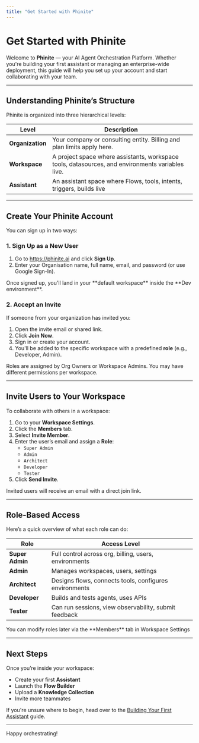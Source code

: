 ```yaml
---
title: "Get Started with Phinite"
---
```


# Get Started with Phinite

Welcome to **Phinite** — your AI Agent Orchestration Platform. Whether you're building your first assistant or managing an enterprise-wide deployment, this guide will help you set up your account and start collaborating with your team.

---

## Understanding Phinite’s Structure

Phinite is organized into three hierarchical levels:

| Level            | Description                                                                                      |
| ---------------- | ------------------------------------------------------------------------------------------------ |
| **Organization** | Your company or consulting entity. Billing and plan limits apply here.                           |
| **Workspace**    | A project space where assistants, workspace tools, datasources, and environments variables live. |
| **Assistant**    | An assistant space where Flows, tools, intents, triggers, builds live                            |

---

## Create Your Phinite Account

You can sign up in two ways:

### 1. Sign Up as a New User

1. Go to https://phinite.ai and click **Sign Up**.
2. Enter your Organisation name, full name, email, and password (or use Google Sign-In).

<Check>
  Once signed up, you'll land in your **default workspace** inside the **Dev environment**.
</Check>

### 2. Accept an Invite

If someone from your organization has invited you:

1. Open the invite email or shared link.
2. Click **Join Now**.
3. Sign in or create your account.
4. You'll be added to the specific workspace with a predefined **role** (e.g., Developer, Admin).

<Note>
  Roles are assigned by Org Owners or Workspace Admins. You may have different permissions per workspace.
</Note>

---

## Invite Users to Your Workspace

To collaborate with others in a workspace:

1. Go to your **Workspace Settings**.
2. Click the **Members** tab.
3. Select **Invite Member**.
4. Enter the user’s email and assign a **Role**:
   - `Super Admin`
   - `Admin`
   - `Architect`
   - `Developer`
   - `Tester`
5. Click **Send Invite**.

<Tip>
  Invited users will receive an email with a direct join link.
</Tip>

---

## Role-Based Access

Here’s a quick overview of what each role can do:

| Role            | Access Level                                           |
| --------------- | ------------------------------------------------------ |
| **Super Admin** | Full control across org, billing, users, environments  |
| **Admin**       | Manages workspaces, users, settings                    |
| **Architect**   | Designs flows, connects tools, configures environments |
| **Developer**   | Builds and tests agents, uses APIs                     |
| **Tester**      | Can run sessions, view observability, submit feedback  |

<Info>
  You can modify roles later via the **Members** tab in Workspace Settings
</Info>

---

## Next Steps

Once you’re inside your workspace:

- Create your first **Assistant**
- Launch the **Flow Builder**
- Upload a **Knowledge Collection**
- Invite more teammates

If you're unsure where to begin, head over to the [Building Your First Assistant](../building-agents/create-assistant) guide.

---

Happy orchestrating!